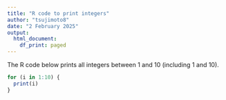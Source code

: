 ```yaml
---
title: "R code to print integers"
author: "tsujimoto8"
date: "2 February 2025"
output:
  html_document:
    df_print: paged
---
```


The R code below prints all
integers between 1 and 10 (including 1 and 10).

```r
for (i in 1:10) {
  print(i)
}
```
